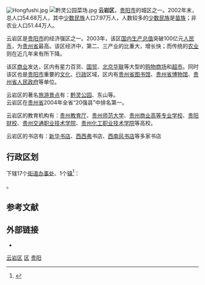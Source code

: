 [[File:Hongfushi.jpg|thumb]]
{{Infobox China County
| county =云岩区
| Photo =
| Photoname=
| state =贵州省
| map =
| map size =
| mapofstate=
| Pinyin =
| Belong =[[贵州省|贵州省]][[贵阳市|贵阳市]]
| Types=
| admincode =
| founded =
| seat =
| officerTitle=
| officer =
| division =
| town=1
| township=
| subdistrict=
| dialect=
| post code=
| phone code =
| coordinate =
| area =67.5[[平方千米|平方千米]]
| area land =
| area water =
| census yr =2002
| pop =54.68万
| density =
| GDP =
| web =
}}
[[File:黔灵公园菜场.jpg|thumb]]
'''云岩区'''，[[贵阳市|贵阳市]]的城区之一。2002年末，总人口54.68万人，其中[[少数民族|少数民族]]人口7.97万人，人数较多的[[少数民族|少数民族]]是[[苗族|苗族]]；非农业人口51.44万人。

云岩区是[[贵阳市|贵阳市]]的经济强区之一。2003年，该区[[国内生产总值|国内生产总值]]突破100亿元[[人民币|人民币]]，为[[贵州省|贵州省]]最高。该区经济中，第二、三产业的比重大，增长快；而传统的[[农业|农业]]则在近几年来有所下降。

该区[[商业|商业]]发达，区内有星力百货、[[国贸|国贸]]、[[北京华联|北京华联]]等大型的[[购物商场|购物商场]]和[[超市|超市]]。同时该区也是[[贵阳市|贵阳市]]重要的[[文化|文化]]、[[行政|行政]]区域，区内有[[贵州省|贵州省]][[图书馆|图书馆]]、[[贵州省|贵州省]][[博物馆|博物馆]]、[[贵州省|贵州省]][[人民政府|人民政府]]等单位。

云岩区的著名[[旅游景点|旅游景点]]有：[[黔灵公园|黔灵公园]]、东山等。<br>云岩区在[[贵州省|贵州省]]2004年全省“20强县”中排名第一。

云岩区的教育机构有：[[贵州教育厅|贵州教育厅]]、[[贵州师范大学|贵州师范大学]]、[[贵州商业高等专业学校|贵州商业高等专业学校]]、[[贵阳财校|贵阳财校]]、[[贵州交通职业技术学院|贵州交通职业技术学院]]、[[贵州化工职业技术学院|贵州化工职业技术学院]]等高校。

云岩区的书店有：[[新华书店|新华书店]]、[[西西弗|西西弗]]书店、[[西南风书店|西南风书店]]等多家书店

== 行政区划 ==
{{PAGENAMEBASE}}下辖17个[[街道办事处|街道办事处]]、1个[[行政建制镇|镇]]<ref>{{PRC admin/ref sgc|52/01/03}}</ref>：

{{PRC admin/children|52/01/03}}。

== 参考文献 ==
{{reflist}}

== 外部链接 ==
* {{Official website|http://www.yunyan.gov.cn/|name=云岩区人民政府}}

{{云岩区行政区划}}
{{贵阳市行政区划}}
{{贵州行政区划}}

[[Category:云岩区|]]
[[Category:贵阳区县市|区]]
[[Category:贵州市辖区|贵阳]]
